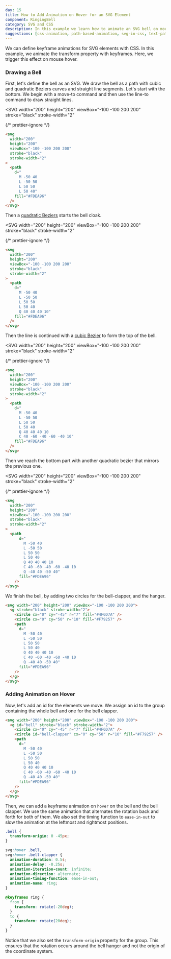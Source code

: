 ```yaml
---
day: 15
title: How to Add Animation on Hover for an SVG Element
component: RingingBell
category: SVG and CSS
description: In this example we learn how to animate an SVG bell on mouse hover with CSS.
suggestions: [css-animation, path-based-animation, svg-in-css, text-path]
---
```



We can define keyframe animations for SVG elements with CSS. In this example, we animate the transform property with keyframes. Here, we trigger this effect on mouse hover.

<Prerequisite slug="quadratic-bezier" />

### Drawing a Bell

First, let's define the bell as an SVG. We draw the bell as a path with cubic and quadratic Béziers curves and straight line segments. Let's start with the bottom. We begin with a move-to command and then use the line-to command to draw straight lines.

<Example>

<SVG
  width="200"
  height="200"
  viewBox="-100 -100 200 200"
  stroke="black"
  stroke-width="2"
>
  <Path
    d="
        M -50 40
        L -50 50
        L 50 50
        L 50 40"
    fill="#FDEA96"
    data-element-id="path-1"
  />
</SVG>

{/* prettier-ignore */}
```html
<svg 
  width="200"
  height="200"
  viewBox="-100 -100 200 200"
  stroke="black"
  stroke-width="2"
>
  <path
    d="
      M -50 40
      L -50 50
      L 50 50
      L 50 40"
    fill="#FDEA96"
  />
</svg>
```

</Example>

Then a [quadratic Beziers](./quadratic-bezier) starts the bell cloak.

<Example>

<SVG
  width="200"
  height="200"
  viewBox="-100 -100 200 200"
  stroke="black"
  stroke-width="2"
>
  <Path
    d="
      M -50 40
      L -50 50
      L 50 50
      L 50 40
      Q 40 40 40 10"
    fill="#FDEA96"
    data-element-id="path-1"
  />
  <Circle cx="40" cy="40" r="2" stroke="none" fill="red" />
</SVG>

{/* prettier-ignore */}
```html ins={14}
<svg 
  width="200"
  height="200"
  viewBox="-100 -100 200 200"
  stroke="black"
  stroke-width="2"
>
  <path
    d="
      M -50 40
      L -50 50
      L 50 50
      L 50 40
      Q 40 40 40 10"
    fill="#FDEA96"
  />
</svg>
```

</Example>

Then the line is continued with a [cubic Bezier](./cubic-bezier) to form the top of the bell.

<Example>

<SVG
  width="200"
  height="200"
  viewBox="-100 -100 200 200"
  stroke="black"
  stroke-width="2"
>
  <Circle cx="-40" cy="-60" r="2" stroke="none" fill="red" />
  <Circle cx="40" cy="-60" r="2" stroke="none" fill="red" />
  <Path
    d="
      M -50 40
      L -50 50
      L 50 50
      L 50 40
      Q 40 40 40 10
      C 40 -60 -40 -60 -40 10"
    fill="#FDEA96"
    data-element-id="path-1"
  />
</SVG>

{/* prettier-ignore */}
```html ins={15}
<svg 
  width="200"
  height="200"
  viewBox="-100 -100 200 200"
  stroke="black"
  stroke-width="2"
>
  <path
    d="
      M -50 40
      L -50 50
      L 50 50
      L 50 40
      Q 40 40 40 10
      C 40 -60 -40 -60 -40 10"
    fill="#FDEA96"
  />
</svg>
```

</Example>

Then we reach the bottom part with another quadratic bezier that mirrors the previous one.

<Example>

<SVG
  width="200"
  height="200"
  viewBox="-100 -100 200 200"
  stroke="black"
  stroke-width="2"
>
  <Path
    d="
      M -50 40
      L -50 50
      L 50 50
      L 50 40
      Q 40 40 40 10
      C 40 -60 -40 -60 -40 10
      Q -40 40 -50 40"
    fill="#FDEA96"
    data-element-id="path-1"
  />
  <Circle cx="-40" cy="40" r="2" stroke="none" fill="red" />
</SVG>

{/* prettier-ignore */}
```html ins={16}
<svg 
  width="200"
  height="200"
  viewBox="-100 -100 200 200"
  stroke="black"
  stroke-width="2"
>
  <path
      d="
        M -50 40
        L -50 50
        L 50 50
        L 50 40
        Q 40 40 40 10
        C 40 -60 -40 -60 -40 10
        Q -40 40 -50 40"
      fill="#FDEA96"
    />
</svg>
```

</Example>

We finish the bell, by adding two circles for the bell-clapper, and the hanger.

<Final>

```html ins={3-4}
<svg width="200" height="200" viewBox="-100 -100 200 200">
  <g stroke="black" stroke-width="2">
    <circle cx="0" cy="-45" r="7" fill="#4F6D7A" />
    <circle cx="0" cy="50" r="10" fill="#F79257" />
    <path
      d="
        M -50 40
        L -50 50
        L 50 50
        L 50 40
        Q 40 40 40 10
        C 40 -60 -40 -60 -40 10
        Q -40 40 -50 40"
      fill="#FDEA96"
    />
  </g>
</svg>
```

</Final>

### Adding Animation on Hover

Now, let's add an id for the elements we move. We assign an id to the group containing the whole bell and one for the bell clapper.

```html ins='id="bell"' ins='id="bell-clapper"'
<svg width="200" height="200" viewBox="-100 -100 200 200">
  <g id="bell" stroke="black" stroke-width="2">
    <circle cx="0" cy="-45" r="7" fill="#4F6D7A" />
    <circle id="bell-clapper" cx="0" cy="50" r="10" fill="#F79257" />
    <path
      d="
        M -50 40
        L -50 50
        L 50 50
        L 50 40
        Q 40 40 40 10
        C 40 -60 -40 -60 -40 10
        Q -40 40 -50 40"
      fill="#FDEA96"
    />
  </g>
</svg>
```

Then, we can add a keyframe animation on `hover` on the bell and the bell clapper. We use the same animation that alternates the rotation back and forth for both of them. We also set the timing function to `ease-in-out` to slow the animation at the leftmost and rightmost positions.

```css "bell" "bell-clapper"
.bell {
  transform-origin: 0 -45px;
}

svg:hover .bell,
svg:hover .bell-clapper {
  animation-duration: 0.5s;
  animation-delay: -0.25s;
  animation-iteration-count: infinite;
  animation-direction: alternate;
  animation-timing-function: ease-in-out;
  animation-name: ring;
}

@keyframes ring {
  from {
    transform: rotate(-20deg);
  }
  to {
    transform: rotate(20deg);
  }
}
```

Notice that we also set the `transform-origin` property for the group. This ensures that the rotation occurs around the bell hanger and not the origin of the coordinate system.
